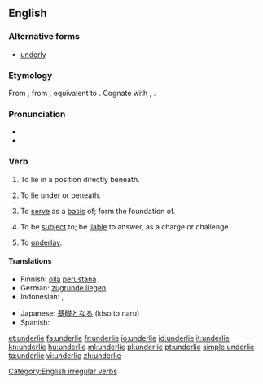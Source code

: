 ==English==

===Alternative forms===
* [[underly]]

===Etymology===
From {{etyl|enm}} {{term|underliggen|lang=enm}}, from {{etyl|ang}} {{term|underlicgan||to underlie, to be subject to, give way to|lang=ang}}, equivalent to {{prefix|under|lie}}. Cognate with {{etyl|nl|-}} {{term|onderliggen||to lie below, lie on the bottom|lang=nl}}, {{etyl|de|-}} {{term|unterliegen||to lie under, be subject to, succumb|lang=de}}. 

===Pronunciation===
* {{IPA|/ˌʌn.də(r)ˈlaɪ/}}
* {{rhymes|aɪ}}

===Verb===
{{en-verb|underlies|underlying|underlay|underlain}}

# {{intransitive}} To lie in a position directly beneath.
# {{transitive}} To lie under or beneath.
# {{transitive}} To [[serve]] as a [[basis]] of; form the foundation of.
# {{transitive}} To be [[subject]] to; be [[liable]] to answer, as a charge or challenge.
# {{context|mining}} To [[underlay]].

====Translations====
{{trans-top|to serve as a basis of}}
* Finnish: [[olla]] [[perustana]]
* German: [[zugrunde liegen]]
* Indonesian: {{t-|id|dasar|alt=mendasari|xs=Indonesian}}, {{t-|id|landas|alt=melandasi|xs=Indonesian}}
{{trans-mid}}
* Japanese: [[基礎]]となる (kiso to naru)
* Spanish: {{t+|es|subyacer}}
{{trans-bottom}}

[[Category:English irregular verbs]]

[[et:underlie]]
[[fa:underlie]]
[[fr:underlie]]
[[io:underlie]]
[[id:underlie]]
[[it:underlie]]
[[kn:underlie]]
[[hu:underlie]]
[[ml:underlie]]
[[pl:underlie]]
[[pt:underlie]]
[[simple:underlie]]
[[ta:underlie]]
[[vi:underlie]]
[[zh:underlie]]